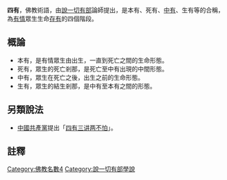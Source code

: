 '''四有'''，佛教術語，由[[說一切有部|說一切有部]]論師提出，是本有、死有、[[中有|中有]]、生有等的合稱，為[[有情|有情]]眾生生命[[有_(佛教)|存有]]的四個階段。
==概論==
*本有，是有情眾生由出生，一直到死亡之間的生命形態。
*死有，眾生的死亡剎那，是死亡至中有出現的中間形態。
*中有，眾生在死亡之後，出生之前的生命形態。
*生有，眾生的結生剎那，是中有至本有之間的形態。

==另類說法==
* [[中國共產黨|中國共產黨]]提出「[[四有三讲两不怕|四有三讲两不怕]]」。

==註釋==
{{reflist}}
[[Category:佛教名數4|Category:佛教名數4]]
[[Category:說一切有部學說|Category:說一切有部學說]]